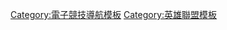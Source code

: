 {{Navbox
| name      = 英雄联盟职业联赛
| title     = [[英雄联盟职业联赛]]（LPL）
| state     = {{{state|}}}
| listclass = hlist

| group1 = 队伍
| list1  = 
*[[BLG电子竞技俱乐部|BLG平安银行]]
*[[EDG电子竞技俱乐部|EDG]]
*[[FPX电子竞技俱乐部|FPX]]
*[[IG电子竞技俱乐部|IG]]
*[[京东电子竞技俱乐部|北京JDG英特尔]]
*[[LGD电子竞技俱乐部|杭州LGD]]
*[[LNG电子竞技俱乐部|苏州LNG]]
*[[OMG电子竞技俱乐部|OMG]]
*[[RA电子竞技俱乐部|RA]]
*[[RNG电子竞技俱乐部|RNG]]
*[[RW电子竞技俱乐部|RW]]
*[[滔搏电子竞技俱乐部|TES]]
*[[TT英雄联盟分部|TT]]
*[[UP电子竞技俱乐部|UP]]
*[[V5电子竞技俱乐部|深圳V5]]
*[[微博电子竞技俱乐部|WBG]]
*[[WE电子竞技俱乐部|西安WE]]

| group2 = 赛季
| list2 =
* 2018
** [[2018年英雄联盟职业联赛春季赛|春季]]
** [[2018年英雄联盟职业联赛夏季赛|夏季]]
* 2019
** [[2019年英雄联盟职业联赛春季赛|春季]]
** [[2019年英雄联盟职业联赛夏季赛|夏季]]
* 2020
** [[2020年英雄联盟职业联赛春季赛|春季]]
** [[2020年英雄联盟职业联赛夏季赛|夏季]]
* 2021
** [[2021年英雄联盟职业联赛春季赛|春季]]
** [[2021年英雄联盟职业联赛夏季赛|夏季]]
* 2022
** [[2022年英雄联盟职业联赛春季赛|春季]]
** 夏季

}}<noinclude>
{{collapsible option}}

{{DEFAULTSORT:League of Legends Pro League}}
[[Category:電子競技導航模板]]
[[Category:英雄聯盟模板]]
</noinclude>